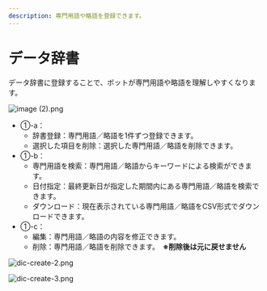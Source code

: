 ```yaml
---
description: 専門用語や略語を登録できます。
---
```


# データ辞書

データ辞書に登録することで、ボットが専門用語や略語を理解しやすくなります。

![image (2).png](../../../.gitbook/assets/image%20(2).png)

* ①-a：
  * 辞書登録：専門用語／略語を1件ずつ登録できます。
  * 選択した項目を削除：選択した専門用語／略語を削除できます。
* ①-b：
  * 専門用語を検索：専門用語／略語からキーワードによる検索ができます。
  * 日付指定：最終更新日が指定した期間内にある専門用語／略語を検索できます。
  * ダウンロード：現在表示されている専門用語／略語をCSV形式でダウンロードできます。
* ①-c：
  * 編集：専門用語／略語の内容を修正できます。
  * 削除：専門用語／略語を削除できます。　**※削除後は元に戻せません**

![dic-create-2.png](../../../.gitbook/assets/dic-create-2.png)

![dic-create-3.png](../../../.gitbook/assets/dic-create-3.png)
